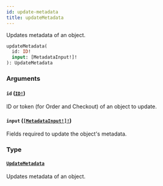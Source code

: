 ```yaml
---
id: update-metadata
title: updateMetadata
---
```


Updates metadata of an object.

```graphql
updateMetadata(
  id: ID!
  input: [MetadataInput!]!
): UpdateMetadata

```

### Arguments

#### `id` ([`ID!`](../../../developer/api-reference/scalars/id))

ID or token (for Order and Checkout) of an object to update.

#### `input` ([`[MetadataInput!]!`](../../../developer/api-reference/inputs/metadata-input))

Fields required to update the object's metadata.

### Type

#### [`UpdateMetadata`](../../../developer/api-reference/objects/update-metadata)

Updates metadata of an object.
